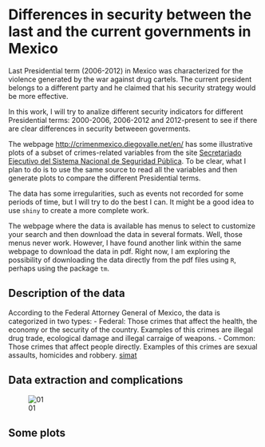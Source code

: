 Differences in security between the last and the current governments in Mexico 
========================================================

Last Presidential term (2006-2012) in Mexico was characterized for the violence generated by the war against drug cartels. The current president belongs to a different party and he claimed that his security strategy would be more effective.

In this work, I will try to analize different security indicators for different Presidential terms: 2000-2006, 2006-2012 and 2012-present to see if there are clear differences in security betweeen goverments. 

The webpage [http://crimenmexico.diegovalle.net/en/](http://crimenmexico.diegovalle.net/en/) has some illustrative plots of a subset of crimes-related variables from the site [Secretariado Ejecutivo del Sistema Nacional de Seguridad Pública](http://www.secretariadoejecutivo.gob.mx/es/SecretariadoEjecutivo/Incidencia_Delictiva). To be clear, what I plan to do is to use the same source to read all the variables and then generate plots to compare the different Presidential terms.

The data has some irregularities, such as events not recorded for some periods of time, but I will try to do the best I can. It might be a good idea to use `shiny` to create a more complete work.

The webpage where the data is available has menus to select to customize your search and then download the data in several formats. Well, those menus never work. However, I have found another link within the same webpage to download the data in pdf. Right now, I am exploring the possibility of downloading the data directly from the pdf files using `R`, perhaps using the package `tm`.

Description of the data
----------------------------------------------
According to the Federal Attorney General of Mexico, the data is categorized in two types:
- Federal: Those crimes that affect the health, the economy or the security of the country. Examples of this crimes are illegal drug trade, ecological damage  and illegal carraige of weapons.
- Common: Those crimes that affect people directly. Examples of this crimes are sexual assaults, homicides and robbery. [simat](http://cimat.mx)

Data extraction and complications
-------------------------------------------------
![01](../webpages_images/01_start.png)

Some plots
---------------------------------------------------